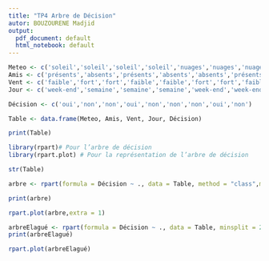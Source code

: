 ```yaml
---
title: "TP4 Arbre de Décision"
autor: BOUZOURENE Madjid
output:
  pdf_document: default
  html_notebook: default
---
```


```r
Meteo <- c('soleil','soleil','soleil','soleil','nuages','nuages','nuages','nuages','soleil')
Amis <- c('présents','absents','présents','absents','absents','présents','absents','présents','absents')
Vent <- c('faible','fort','fort','faible','faible','fort','fort','faible','faible')
Jour <- c('week-end','semaine','semaine','semaine','week-end','week-end','semaine','week-end','week-end')
```


```r
Décision <- c('oui','non','non','oui','non','non','non','oui','non')
```

```r
Table <- data.frame(Meteo, Amis, Vent, Jour, Décision)
```

```r
print(Table)
```


```r
library(rpart)# Pour l’arbre de décision
library(rpart.plot) # Pour la représentation de l’arbre de décision

```


```r
str(Table)
```

```r
arbre <- rpart(formula = Décision ~ ., data = Table, method = "class",minsplit=2,cp=0)

print(arbre)
```



```r
rpart.plot(arbre,extra = 1)
```


```r
arbreElagué <- rpart(formula = Décision ~ ., data = Table, minsplit = 2, minbucket=3)
print(arbreElagué)
```
```r
rpart.plot(arbreElagué)
```

